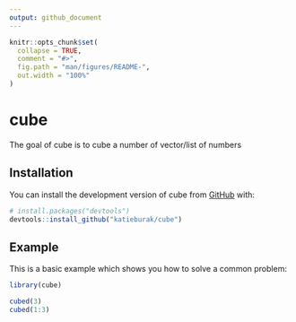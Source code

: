 ```yaml
---
output: github_document
---
```


<!-- README.md is generated from README.Rmd. Please edit that file -->

```r
knitr::opts_chunk$set(
  collapse = TRUE,
  comment = "#>",
  fig.path = "man/figures/README-",
  out.width = "100%"
)
```

# cube

<!-- badges: start -->
<!-- badges: end -->

The goal of cube is to cube a number of vector/list of numbers

## Installation

You can install the development version of cube from [GitHub](https://github.com/) with:

``` r
# install.packages("devtools")
devtools::install_github("katieburak/cube")
```

## Example

This is a basic example which shows you how to solve a common problem:

```r
library(cube)

cubed(3)
cubed(1:3)
```

